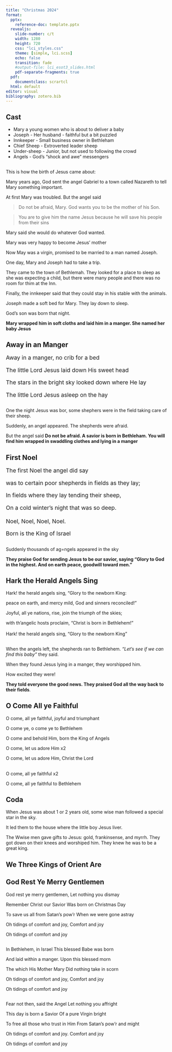 ```yaml
---
title: "Christmas 2024"
format: 
  pptx: 
    reference-doc: template.pptx
  revealjs:
    slide-number: c/t
    width: 1280
    height: 720
    css: "lci_styles.css"
    theme: [simple, lci.scss]
    echo: false
    transition: fade
    #output-file: lci_esot3_slides.html
    pdf-separate-fragments: true
  pdf:
    documentclass: scrartcl
  html: default
editor: visual
bibliography: zotero.bib
---
```


## Cast

- Mary a young women who is about to deliver a baby
- Joseph - Her husband - faithful but a bit puzzled
- Innkeeper - Small business owner in Bethleham
- Chief Sheep - Extroverted leader sheep
- Under-sheep - Junior, but not used to following the crowd
- Angels - God's "shock and awe" messengers


## 

This is how the birth of Jesus came about:

Many years ago, God sent the angel Gabriel to a town called Nazareth to tell Mary something important.

At first Mary was troubled. But the angel said

>Do not be afraid, Mary.  God wants you to be the mother of his Son.

>You are to give him the name Jesus because he will save his people from their sins

Mary said she would do whatever God wanted.

Mary was very happy to become Jesus' mother

Now May was a virgin, promised to be married to a man named Joseph.

One day, Mary and Joseph had to take a trip.

They came to the town of Bethlemah. They looked for a place to sleep as she was expecting a child, but there were many people and there was no room for thim at the Inn.

Finally, the innkeeper said that they could stay in his stable with the animals.

Joseph made a soft bed for Mary. They lay down to sleep.

God’s son was born that night. 

**Mary wrapped him in soft cloths and laid him in a manger. She named her baby Jesus**

## Away in an Manger 
::: {style="font-size: 125%;"}
Away in a manger, no crib for a bed

The little Lord Jesus laid down His sweet head

The stars in the bright sky looked down where He lay

The little Lord Jesus asleep on the hay
:::

##

One the night Jesus was bor, some shephers were in the field taking care of their sheep. 

Suddenly, an angel appeared. The shepherds were afraid.

But the angel said  **Do not be afraid. A savior is born in Bethleham. You will find him wrapped in swaddling clothes and lying in a manger**

## First Noel 
::: {style="font-size: 125%;"}
The first Noel the angel did say 

was to certain poor shepherds in fields as they lay;

In fields where they lay tending their sheep,

On a cold win­ter’s night that was so deep.
\
\
Noel, Noel, Noel, Noel. 

Born is the King of Israel
:::

##

Suddenly thousands of ag=ngels appeared in the sky 

**They praise God for sending Jesus to be our savior, saying “Glory to God in the highest. And on earth peace, goodwill toward men.”**

## Hark the Herald Angels Sing

Hark! the herald angels sing, "Glory to the newborn King:

peace on earth, and mercy mild, God and sinners reconciled!"

Joyful, all ye nations, rise, join the triumph of the skies;

with th'angelic hosts proclaim, "Christ is born in Bethlehem!"
\
\
Hark! the herald angels sing, "Glory to the newborn King"


##

When the angels left, the shepherds ran to Bethlehem. *"Let's see if we can find this baby"* they said. 

When they found Jesus lying in a manger, they worshipped him. 

How excited they were!

**They told everyone the good news. They praised God all the way back to their fields**. 


## O Come All ye Faithful 

O come, all ye faithful, joyful and triumphant

O come ye, o come ye to Bethlehem

O come and behold Him, born the King of Angels

O come, let us adore Him x2

O come, let us adore Him, Christ the Lord
\
\

O come, all ye faithful x2

O come, all ye faithful to Bethlehem



## Coda

When Jesus was about 1 or 2 years old, some wise man followed a special star in the sky.

It led them to the house where the little boy Jesus liver. 

The Wwise men gave gifts to Jesus: gold, frankinsense, and myrrh.  They got down on their knees  and worshiped him. They knew he was to be a great king.

## We Three Kings of Orient Are


## God Rest Ye Merry Gentlemen


God rest ye merry gentlemen, Let nothing you dismay

Remember Christ our Savior Was born on Christmas Day

To save us all from Satan's pow'r When we were gone astray

Oh tidings of comfort and joy, Comfort and joy

Oh tidings of comfort and joy

##

In Bethlehem, in Israel This blessed Babe was born

And laid within a manger. Upon this blessed morn

The which His Mother Mary Did nothing take in scorn

Oh tidings of comfort and joy, Comfort and joy

Oh tidings of comfort and joy

##

Fear not then, said the Angel Let nothing you affright

This day is born a Savior Of a pure Virgin bright

To free all those who trust in Him From Satan's pow'r and might

Oh tidings of comfort and joy. Comfort and joy

Oh tidings of comfort and joy



